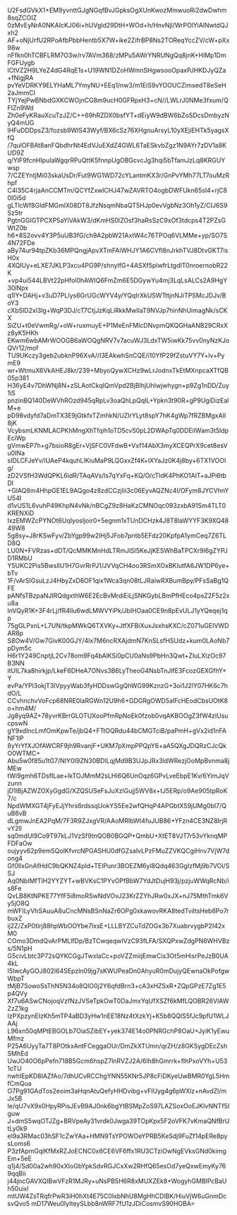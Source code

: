 U2FsdGVkX1+EM9yvnttGJgNGqfBvJGpksOgXUnKwozMmwuoRi2dwDwhm8sqZCOIZ
0zMvEyNrA0NKAIcKJ06i+hUVgld29DtH+WOd+h/HnvNjl/WrPOlYiAlNwtdQJxh2
AF+oNjUrfU2RPoAfbPbbHentb5X7W+ike2ZifrBP8Ns2TOReqYccZV/cW+pXx98w
nFfkn0hTCBFLRM7O3w/rv7AVm368/zMPu5AWrYNRUNgQq8jnK+HlMp1DmFGFUygb
lCtVZ2H9LYeZ4dG4RqE1s+U19WN1DZoHWmnSHgwsooOpaxPJHKDJyQZa+fNigjRA
pvYeVDRKY9ELYHaML7YmyNU+EEq1/nw3/m1EiS9vYOOUCZimsedT8eSeH2aJmmCI
TYjYejPwBNbdGXKCWOjnCG8m9ucH0GFRpxH3+cN//LWLrJ0NMe3fxum/QFIZn9Wd
Zh0eFyKRauXcuTzJZ/C++69hRZDX0bsfYT+dEiyW9dBW6bZoSDcsDmbyzNyQ4mUG
lHFuDDDpsZ3/fozsb9WlS43Wyf/BX6cSz76XHgnuArsyL10yXEjiEHTk5yagsXfQ
/7qulOFBAt8anFQbdhrNt4EdVJuEXdZ4GWL6TaESkvbZgz1N9AYr7zDV1a8KUD9Z
q/YlF9fcnHIpuIaWgqrRPuQttK5fnnpUgOBGcvcJg3hqi5bTfamJzLq8KRGUYwsp
7/CZEYntjMi03skaUsDr/Fut9WG1WD72cYLantmKX3r/GnPvYMh77LT7ouMzRhpf
C4l35C4rjaAnCCMTm/QCYfZxwlCHJ47wZAVRTO4ogbDWFUkn65sl4+rjC80I0i5d
gLTlcWf8GldFMGmlX08DT8JfzNsqmNbaQT5HJp0evVgbNz3Oh1yZ/CIJ6S9Sz5tr
PgtnGGIGTPCXP5aYlVAkW3/dKmHS0IZOsf3haRsSzC9xOf3tdcps4T2PZsGWtZ0b
h6+8S2ovv4Y3P5uUB3fG/ch9A2pbW21AxtW4c76TPOq6VLMMe+yp/SO7S4N72FDe
aBy74ur94tpZKb36MPQngjApvXTmFAiWHJY1A6CVfl8nJrkhTVJ8DtvGKT7isH0x
4XQIUy+eLXE7JKLP3xcu4PG9P/shnyIfG+4ASXf5plwfrLtgdIT0nroernobR22K
+vp4ui544LBVt22pHfol0hAWIQ6FmZm6E5DGywYu4mj3LqLsALCs2A9HgY30iNpx
q1lY+DAHj+v3uD7PLIys6GrUGcWYV4y/YQqIrXkUSWTttjnNJiTPSMcJDJv/BoY3
cXbSlD2xl3lg+WqP3DJ/cT7CtjJzKqLiRkkMwlIaT9NVJp7hinNhUimagNk/sCKX
SiZU+t0eVwmRg/+oW+ruxmuyE+P1MeEnFMlcDNvpmQKQGHaANB29CRxXz8yK5HKh
EKwm6wbAMrWOOGB6aWOQgNRV7v7acuWJ3LdxTW5iwKk75vv0nyNzKJoQVr12/mof
TU9UKczy3geb2ubknP96XvA//I3EAkwhSnCQE/i10YfP29fZstuVY7Y+lv+PymE9
wr+WtmuX6VkAHEJ8kr/239+MbyoQywXCHz9wLrJodnxTkEtMXnpcaXTfQB05p381
H36yE4v7DhWNj8N+zSLAotCkqIQmVpd2BjBlhjUhIwjwhygn+p9Zg1nDD/Zuy1iS
pnzinBQ140DeWVhROzd945qRpLv3oaQhLpQqIL+Ypkn3t90R+gP9UgiDizEalM+e
pD98vdyfd7aDmTX3E9jGtkfxTZmhkN/UZIrYLyt8spY7hK4gWp7fRZBMgxAII8jK
VcybsmLKNMLACPKhMngXhTfqih1oTD5cv50pL2DWApTq0DDEilWam3t5ldpEciWp
gVmwEP7h+g7bsioR8gEr+VjSFC0VFdwB+Vxf14AbX3myXCEQPrX9cet8esVu0INa
sIDLCFJeYv/IUAeP4kquhLlKiuMaP9LQGxxZf4K+lXYaJz0K4j8by+6TX1VOOIg/
zD2VSfH3WdQPKL6idR/TAqAVs/ls7qYxFq+KQ/O/cTldK4PhKO1AlT+aJPi6tbDl
+GlAQ8m4HhpGE1EL9AQgo4z8zdCCzjIii3c06EyvAQZNc4I/OFym8JYCVhnYU54I
d1vUS1L6vuhP49KhpN4vNk/nBCgZ9z8HaKzCMNOqc093zxbA91Sm4TLT0KRENXiD
IxzEMWZcPYNOt6UqIyosIjoir0+5egnm1xTUnDCHzk4J8T8laWYYF3K9XQ4849W8
5g8sy+J8rKSwFyv/ZbYgp99w2lHj5JFob7pntb5EFdz20KpfpA1ymCeq7Z6TLD8Q
LU0N+FVRzas+dDT/QcMMKMnHdLTRmJlSl5KeJjKESWhBaTPCXr9l6gZYPJD1RMbU
Y5UKC2Pis5BwslIU1H7GvrRrPJ1/JVVqCH4oo3RSmXOxBKIutfA6JW1DP6ye+bTv
1F/vArSlGsuLzJ4HbyZxD6OF1qix1Wca3qn08tLJRaiwRXBumBpy/PFsSaBg1QFE
pANfsTBzpaNJIRQdgxthW6E2EcBvMrdiEiLjSNKGybLBmPfHEco4psZ2F5z2xu8a
lnVQyR1K+3F4rLj/fR4llu6wdLMWVYiPk/JbIHOaa0CE9n8pEvULJ1yYQeqej1qp
75gGLPxnL+L7UN/tkpMWkQ6TXVKy+JtfXFBiXuxJsxhsKXC/cZ071uGEIVWDAR8p
S8Ow4V/Gw7GivK00GJY/4lx7M6ncRXAjdmN7KnSLsfHSUdz+kum0LAoNb7pDym5c
H6r1Y249CnptjL2Cv78om9Fq4bAlKSi0pCU0aNs9PbHn3Qwt+ZluLXIzOc97B3NN
itUIL7ka8hirkjp/LkeF6DHeA7ONvs3B6LyTheoG4NsbTnJlfE3FcozGEXGfhY+Y
evPa/YPl3okjT3IVpyyWab3fyHDDswGgQhWG99KznzG+3oi1J2lY07HK6c7hdO/L
CCvhnchvVoFcp68NRE0laRGWn12U9h6+GDGRgOWD5alFcHEodCbsUOtK8o+hm4M/
Jg8yq9AZ+78yvrKBrrGLOTUXooPfmRpNoEk0fzob0vqAKBOOgZ3fW4zIUsucpswN
gY9xdIncLmfOmKpwTe/jbQ4+FTtOQRdu44bCMGTciB/paPmH+gVx2id1nFANF1lP
8yYrYfXJOfAWCRF9jh9RvanjF+UKM7pXmpPPQpY6+aA5QXgJDQRzCJcQkO0WTMC+
Abu5w0f85u1tG7/NIY0I9ZN30BDILqjMd9B3UJpJRx3ldWRezjOoMpBvnma8jMEw
tWi9gmh6TDsfILae+lkTOJMmM2sLHI6Q6UnOqz6GPvLveEbpE1Kv/6YimJqVzunn
jD1lBjAZWZOXyGgdG/XZQSUSeFsJuXzlGujj5WV8x+tJ5ERp/o9Ae905tpRoK7/c
NpdWMXGT4jFyEJjYhrs6rdssqUokYS5Ee2wfQHqP4APGbtX59jUMg0bI7/QuB6vB
dLgmwJnEA2PqM/7F3R9ZJxgVR/AAoMRlbWt4fuJUB86+YFzn4CE3NZ8IrjRvY2lI
sq0mdUI9Co9T97kLJ1VzSf9tnQOB0BGQP+QmbU+XtET8VJT7r53vYknqMPFDFaOw
oujyyv62p9emSQolKfvrcNPGASHU0dfGZsaIvLPzFMuZZVKQCgiHnv7VjW7dong4
Gf0llxGnAfHdC9bQKNZ4pId+TElPunr3BOEZM6yl8Qdq463GgIzfMj9b7VOl/SSJ
Aq0NbIMfTIH2YYZYT+wBVKsC1PYvOPfBbW7YdJtDujH93j/pzjuWWqRcNb/is8Fe
QvLB8KtNPKE77YfF5i8moRSwNdVOvJ23KrZZYhJRw0xJX+nJ75MthTmk6Vy5jO8Q
mWFILyVhSAuuA8uCncMNsBSnNaZr6OPg0xkawovRKA8tedTviltsHeb6Po7rbuxZ
ij2Z/ZxP0tlrj88hpWbOOYbe7lxsE+LLLBYZCuTdZOGx3b7XuabrvygbP2I42xM0
COmo3DmdQvArPMLlfDp/BzTCwqeqwIVzC93fLFA/SXQPxwZdgPN6WHVBzs/5N1pH
G5civLbtc3P72sQYKCGgJTwxlaCc+poVZZmiijEmwCis3Ot5mHisrPeJzB0UA4kL
I5IwcAyGOJ802l64SEpzln09jg7sKWUPeaDn0AhyuR0mDujyQEwnaOkPofgwWbpT
tMjB7SowoSsThN5N34o8QlO0j2Y6qfdBrn3+cA3xHZSxR+ZQpGPzE7Zg1E5p4QVy
Xf7u6ASwCNojoqVzfNzJVSeTpkOwT0DaJmxYqUfXSZf6kMfLQOBR26VlAWZzZ1kg
IzPXpzynEIzKh5mTP4aBD3yHw1nEE18Nz4tXzkYj+K5b8QQIS5fJc9pfU1WLJAAj
L96xn50qMPtEBGOLb7OiaSZibEY+yek374E14o0PNRGchP8OaU+JyiK1yEwuMfmz
P25A6UyyTa7T8POtkxAntFCeggaOUr/DmZkXTUmn/qrZH/z8GKSygDEcZshSMhEd
UwJO40O6pPefn718B5Gcm6hspZ7lnRVZJ2A/6lh8hGmrrk+flhPxoVYh+U531cTU
nwhIEpKD8IAZfAo/7dhUCvRCChgYNN55KNr5JP8cFiDKyeUwBMR0YgL5HmfCmQua
O7Pg91GAdTos2eoim3aHqnAtuQefyHHDvibg+vFIUyg4g6pWXlz+nAvdZl/mJx5B
Ie/qU7vX9x0HpyRPisJEvB9AJ0nk6bgYtBSMpZoS97LAZSoxOoEJKIvNNTf5Iguw
J+dmS5wqOTJZg+BRVpeAy31vrdk0Jwga39TOpKpx5F2oVFK7vKmaQNfBrUtLy0k9
eI9a3RMac03hSF1cZwYAa+HMN9TsYPOWOeYPRB5KeSdj9FuZf14pERe8pysLoms6
P3zfApmGqlKfMxRZJoECNC0x6CE6VF6ffx1RU3CTziOwNgEVksGNd0kimgEm+5eE
q1j4/Sd00a2wh90xXIoGbYpkSdvRGJCxXw2RHfQ65esOd7yeQxwEmyKy769qqBii
j44jncGAVXQlBwVFzR1MJRy+uNsPB5H6R8xMUXZEk8+WogyhGMBlPcBaUh50uixl
mtUW4ZsTRqfrPwR3iH0hXt4E75C0lxbNhU8MgHhCDlBK/HiuVjW6uGnmDcsvQvo5
mD17Weu0IyIteySLbb8nWRF7fU1zJDiCosmvS90HOBA=
